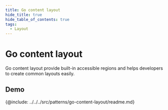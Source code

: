 ```yaml
---
title: Go content layout
hide_title: true
hide_table_of_contents: true
tags:
  - Layout
---
```



# Go content layout

<!-- Description -->

Go content layout provide built-in accessible regions and helps developers to create common layouts easily.

## Demo

<Demo code={demoSource} />

<!-- API -->

{@include: ../../../src/patterns/go-content-layout/readme.md}
